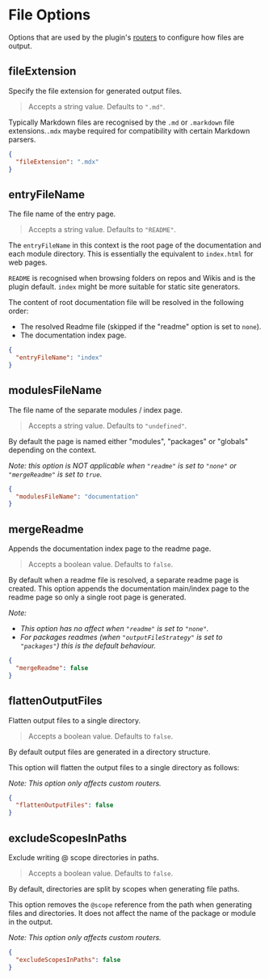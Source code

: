 
# File Options

Options that are used by the plugin's [routers](/docs/output-file-structure) to configure how files are output.

## fileExtension

<Callout emoji="💡">
  Specify the file extension for generated output files.
</Callout>

> Accepts a string value. Defaults to `".md"`.

Typically Markdown files are recognised by the `.md` or `.markdown` file extensions.`.mdx` maybe required for compatibility with certain Markdown parsers.

```json filename="typedoc.json"
{
  "fileExtension": ".mdx"
}
```

## entryFileName

<Callout emoji="💡">The file name of the entry page.</Callout>

> Accepts a string value. Defaults to `"README"`.

The `entryFileName` in this context is the root page of the documentation and each module directory.
This is essentially the equivalent to `index.html` for web pages.

`README` is recognised when browsing folders on repos and Wikis and is the plugin default. `index` might be more suitable for static site generators.

The content of root documentation file will be resolved in the following order:

- The resolved Readme file (skipped if the "readme" option is set to `none`).
- The documentation index page.

```json filename="typedoc.json"
{
  "entryFileName": "index"
}
```

## modulesFileName

<Callout emoji="💡">
  The file name of the separate modules / index page.
</Callout>

> Accepts a string value. Defaults to `"undefined"`.

By default the page is named either "modules", "packages" or "globals" depending on the context.

_Note: this option is NOT applicable when `"readme"` is set to `"none"` or `"mergeReadme"` is set to `true`._

```json filename="typedoc.json"
{
  "modulesFileName": "documentation"
}
```

## mergeReadme

<Callout emoji="💡">
  Appends the documentation index page to the readme page.
</Callout>

> Accepts a boolean value. Defaults to `false`.

By default when a readme file is resolved, a separate readme page is created.
This option appends the documentation main/index page to the readme page so only a single root page is generated.

_Note:_

- _This option has no affect when `"readme"` is set to `"none"`._
- _For packages readmes (when `"outputFileStrategy"` is set to `"packages"`) this is the default behaviour._

```json filename="typedoc.json"
{
  "mergeReadme": false
}
```

## flattenOutputFiles

<Callout emoji="💡">Flatten output files to a single directory.</Callout>

> Accepts a boolean value. Defaults to `false`.

By default output files are generated in a directory structure.

This option will flatten the output files to a single directory as follows:

<FileTree>
  <FileTree.File name="README.md" />
  <FileTree.File name="module-a.Class.ClassA.md" />
  <FileTree.File name="module-a.Class.ClassB.md" />
  <FileTree.File name="module-a.Function.FunctionA.md" />
  <FileTree.File name="module-a.Function.FunctionB.md" />
  <FileTree.File name="module-b.Class.ClassA.md" />
  <FileTree.File name="module-b.Class.ClassB.md" />
</FileTree>

_Note: This option only affects custom routers._

```json filename="typedoc.json"
{
  "flattenOutputFiles": false
}
```

## excludeScopesInPaths

<Callout emoji="💡">Exclude writing @ scope directories in paths.</Callout>

> Accepts a boolean value. Defaults to `false`.

By default, directories are split by scopes when generating file paths.

This option removes the `@scope` reference from the path when generating files and directories.
It does not affect the name of the package or module in the output.

_Note: This option only affects custom routers._

```json filename="typedoc.json"
{
  "excludeScopesInPaths": false
}
```
